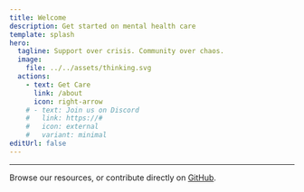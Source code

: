 ```yaml
---
title: Welcome
description: Get started on mental health care
template: splash
hero:
  tagline: Support over crisis. Community over chaos.
  image:
    file: ../../assets/thinking.svg
  actions:
    - text: Get Care
      link: /about
      icon: right-arrow
    # - text: Join us on Discord
    #   link: https://#
    #   icon: external
    #   variant: minimal
editUrl: false
---
```

---

Browse our resources, or contribute directly on [GitHub](https://github.com/bayrock/mymind.care).
